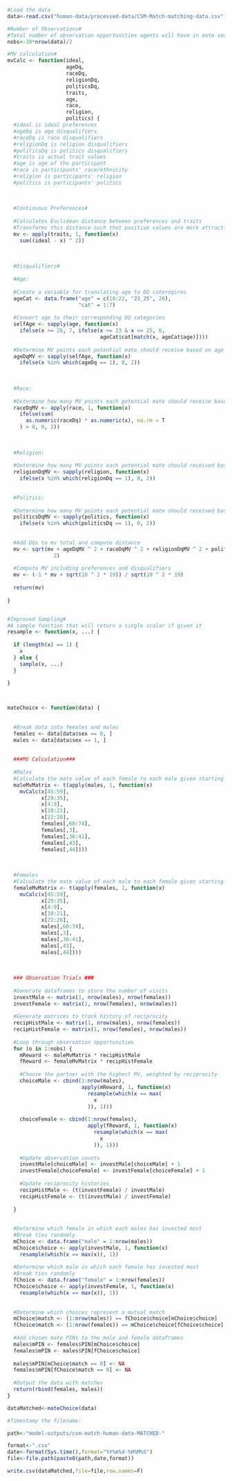 ```r

#Load the data
data<-read.csv("human-data/processed-data/CSM-Match-matching-data.csv")

```




```r


#Number of Observations#
#Total number of observation opportunities agents will have in mate search
nobs<-30*nrow(data)/2

```




```r



#MV calculation#
mvCalc <- function(ideal,
                   ageDq,
                   raceDq,
                   religionDq,
                   politicsDq,
                   traits,
                   age,
                   race,
                   religion,
                   politics) {
  #ideal is ideal preferences
  #ageDq is age disqualifiers
  #raceDq is race disqualifiers
  #religionDq is religion disqualifiers
  #politicsDq is politics disqualifiers
  #traits is actual trait values
  #age is age of the participant
  #race is participants' race/ethnicity
  #religion is participants' religion
  #politics is participants' politics
  
  
  
  #Continuous Preferences#
  
  #Calculates Euclidean distance between preferences and traits
  #Transforms this distance such that positive values are more attractive
  mv <- apply(traits, 1, function(x)
    sum((ideal - x) ^ 2))
  
  
  
  #Disqualifiers#
  
  #Age:
  
  #Create a variable for translating age to DQ caterogires
  ageCat <- data.frame("age" = c(18:22, "23_25", 26),
                       "cat" = 1:7)
  
  #Convert age to their corresponding DQ categories
  selfAge <- sapply(age, function(x)
    ifelse(x >= 26, 7, ifelse(x >= 23 & x <= 25, 6,
                              ageCat$cat[match(x, ageCat$age)])))
  
  #Determine MV points each potential mate should receive based on age
  ageDqMV <- sapply(selfAge, function(x)
    ifelse(x %in% which(ageDq == 1), 0, 2))
  
  
  
  #Race:
  
  #Determine how many MV points each potential mate should receive based on race/ethnicity
  raceDqMV <- apply(race, 1, function(x)
    ifelse(sum(
      as.numeric(raceDq) * as.numeric(x), na.rm = T
    ) > 0, 0, 2))
  
  
  
  #Religion:
  
  #Determine how many MV points each potential mate should received based on religion
  religionDqMV <- sapply(religion, function(x)
    ifelse(x %in% which(religionDq == 1), 0, 2))
  
  
  #Politics:
  
  #Determine how many MV points each potential mate should received based on politics
  politicsDqMV <- sapply(politics, function(x)
    ifelse(x %in% which(politicsDq == 1), 0, 2))
  
  
  #Add DQs to mv total and compute distance
  mv <- sqrt(mv + ageDqMV ^ 2 + raceDqMV ^ 2 + religionDqMV ^ 2 + politicsDqMV ^
               2)
  
  #Compute MV including preferences and disqualifiers
  mv <- (-1 * mv + sqrt(10 ^ 2 * 19)) / sqrt(10 ^ 2 * 19)
  
  return(mv)
  
}


#Improved Sampling#
#A sample function that will return a single scalar if given it
resample <- function(x, ...) {
  
  if (length(x) == 1) {
    x
  } else {
    sample(x, ...)
  }
  
}



mateChoice <- function(data) {
  
  
  #Break data into females and males
  females <- data[data$sex == 0, ]
  males <- data[data$sex == 1, ]
  
  
  ###MV Calculation###
  
  #Males
  #Calculate the mate value of each female to each male given starting preferences
  maleMvMatrix <- t(apply(males, 1, function(x)
    mvCalc(x[45:59],
           x[29:35],
           x[4:9],
           x[10:21],
           x[22:28],
           females[,60:74],
           females[,3],
           females[,36:41],
           females[,43],
           females[,44])))
  
  
  
  #Females
  #Calculate the mate value of each male to each female given starting preferences
  femaleMvMatrix <- t(apply(females, 1, function(x)
    mvCalc(x[45:59],
           x[29:35],
           x[4:9],
           x[10:21],
           x[22:28],
           males[,60:74],
           males[,3],
           males[,36:41],
           males[,43],
           males[,44])))
  
  
  
  ### Observation Trials ###
  
  #Generate dataframes to store the number of visits
  investMale <- matrix(1, nrow(males), nrow(females))
  investFemale <- matrix(1, nrow(females), nrow(males))
  
  #Generate matrices to track history of reciprocity
  recipHistMale <- matrix(1, nrow(males), nrow(females))
  recipHistFemale <- matrix(1, nrow(females), nrow(males))
  
  #Loop through observation opportunities
  for (o in 1:nobs) {
    mReward <- maleMvMatrix * recipHistMale
    fReward <- femaleMvMatrix * recipHistFemale
    
    #Choose the partner with the highest MV, weighted by reciprocity
    choiceMale <- cbind(1:nrow(males),
                        apply(mReward, 1, function(x)
                          resample(which(x == max(
                            x
                          )), 1)))
    
    choiceFemale <- cbind(1:nrow(females),
                          apply(fReward, 1, function(x)
                            resample(which(x == max(
                              x
                            )), 1)))
    
    #Update observation counts
    investMale[choiceMale] <- investMale[choiceMale] + 1
    investFemale[choiceFemale] <- investFemale[choiceFemale] + 1
    
    #Update reciprocity histories
    recipHistMale <- (t(investFemale) / investMale)
    recipHistFemale <- (t(investMale) / investFemale)
    
  }
  
  
  #Determine which female in which each males has invested most
  #Break ties randomly
  mChoice <- data.frame("male" = 1:nrow(males))
  mChoice$choice <- apply(investMale, 1, function(x)
    resample(which(x == max(x)), 1))
  
  #Determine which male in which each female has invested most
  #Break ties randomly
  fChoice <- data.frame("female" = 1:nrow(females))
  fChoice$choice <- apply(investFemale, 1, function(x)
    resample(which(x == max(x)), 1))
  
  
  #Determine which choices represent a mutual match
  mChoice$match <- (1:nrow(males)) == fChoice$choice[mChoice$choice]
  fChoice$match <- (1:nrow(females)) == mChoice$choice[fChoice$choice]
  
  #Add chosen mate PINs to the male and female dataframes
  males$mPIN <- females$PIN[mChoice$choice]
  females$mPIN <- males$PIN[fChoice$choice]
  
  males$mPIN[mChoice$match == 0] <- NA
  females$mPIN[fChoice$match == 0] <- NA
  
  #Output the data with matches
  return(rbind(females, males))
}

```



```r

dataMatched<-mateChoice(data)

```



```r

#Timestamp the filename:

path<-"model-outputs/csm-match-human-data-MATCHED-"

format<-".csv"
date<-format(Sys.time(),format="%Y%m%d-%H%M%S")
file<-file.path(paste0(path,date,format))

write.csv(dataMatched,file=file,row.names=F)

```
